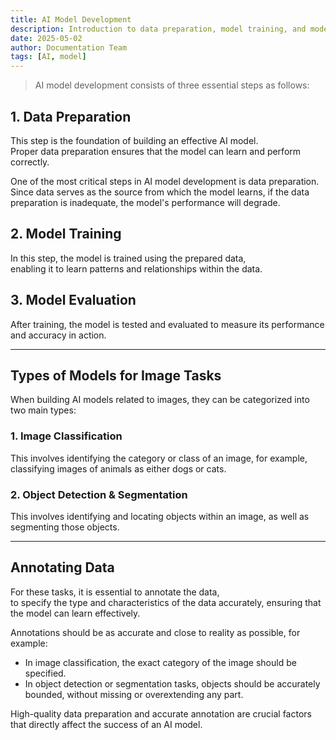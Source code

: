 ```yaml
---
title: AI Model Development
description: Introduction to data preparation, model training, and model evaluation in AI development
date: 2025-05-02
author: Documentation Team
tags: [AI, model]
---
```


> AI model development consists of three essential steps as follows:

## 1. Data Preparation

This step is the foundation of building an effective AI model.  
Proper data preparation ensures that the model can learn and perform correctly.

<Callout variant="info">
One of the most critical steps in AI model development is data preparation.  
Since data serves as the source from which the model learns,  
if the data preparation is inadequate, the model's performance will degrade.
</Callout>

## 2. Model Training

In this step, the model is trained using the prepared data,  
enabling it to learn patterns and relationships within the data.

## 3. Model Evaluation

After training, the model is tested and evaluated to measure its performance and accuracy in action.

---

## Types of Models for Image Tasks

When building AI models related to images, they can be categorized into two main types:

### 1. Image Classification

This involves identifying the category or class of an image, for example, classifying images of animals as either dogs or cats.

### 2. Object Detection & Segmentation

This involves identifying and locating objects within an image, as well as segmenting those objects.

---

## Annotating Data

For these tasks, it is essential to annotate the data,  
to specify the type and characteristics of the data accurately, ensuring that the model can learn effectively.

Annotations should be as accurate and close to reality as possible, for example:

- In image classification, the exact category of the image should be specified.
- In object detection or segmentation tasks, objects should be accurately bounded, without missing or overextending any part.

<Callout variant="info">
High-quality data preparation and accurate annotation are crucial factors  
that directly affect the success of an AI model.
</Callout>
